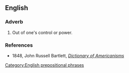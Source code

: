 ==English==

===Adverb===
{{head|en|adverb|head=[[above]] one's [[bend]]}}

# {{idiomatic|US|dated}} Out of one's control or power.
{{rfex}}

===References===
* 1848, John Russell Bartlett, ''[http://www.merrycoz.org/voices/bartlett/AMER02.HTM#a Dictionary of Americanisms]''

[[Category:English prepositional phrases]]